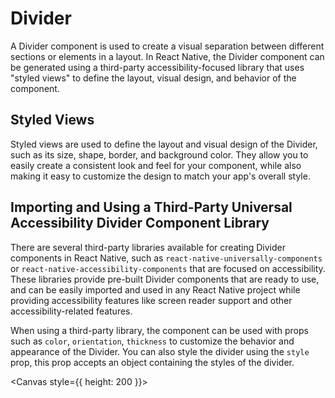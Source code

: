 
<Meta title="recipes/Divider" />

# Divider

A Divider component is used to create a visual separation between different sections or elements in a layout. In React Native, the Divider component can be generated using a third-party accessibility-focused library that uses "styled views" to define the layout, visual design, and behavior of the component.

## Styled Views

Styled views are used to define the layout and visual design of the Divider, such as its size, shape, border, and background color. They allow you to easily create a consistent look and feel for your component, while also making it easy to customize the design to match your app's overall style.

## Importing and Using a Third-Party Universal Accessibility Divider Component Library

There are several third-party libraries available for creating Divider components in React Native, such as `react-native-universally-components` or `react-native-accessibility-components` that are focused on accessibility. These libraries provide pre-built Divider components that are ready to use, and can be easily imported and used in any React Native project while providing accessibility features like screen reader support and other accessibility-related features.

When using a third-party library, the component can be used with props such as `color`, `orientation`, `thickness` to customize the behavior and appearance of the Divider. You can also style the divider using the `style` prop, this prop accepts an object containing the styles of the divider.

<Canvas style={{ height: 200 }}>
  <Story id="recipes-stories-divider--divider-story" />
</Canvas>
